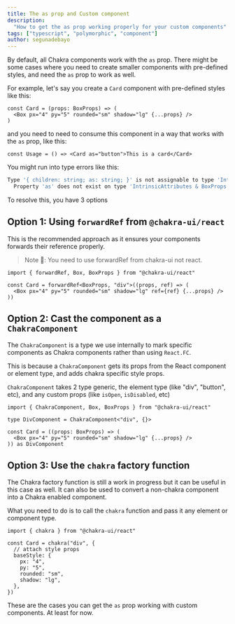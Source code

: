 ```yaml
---
title: The as prop and Custom component
description:
  "How to get the as prop working properly for your custom components"
tags: ["typescript", "polymorphic", "component"]
author: segunadebayo
---
```


By default, all Chakra components work with the `as` prop. There might be some
cases where you need to create smaller components with pre-defined styles, and
need the `as` prop to work as well.

For example, let's say you create a `Card` component with pre-defined styles
like this:

```tsx live=false
const Card = (props: BoxProps) => (
  <Box px="4" py="5" rounded="sm" shadow="lg" {...props} />
)
```

and you need to need to consume this component in a way that works with the `as`
prop, like this:

```tsx live=false
const Usage = () => <Card as="button">This is a card</Card>
```

You might run into type errors like this:

```sh
Type '{ children: string; as: string; }' is not assignable to type 'IntrinsicAttributes & BoxProps'.
  Property 'as' does not exist on type 'IntrinsicAttributes & BoxProps'.
```

To resolve this, you have 3 options

## Option 1: Using `forwardRef` from `@chakra-ui/react`

This is the recommended approach as it ensures your components forwards their
reference properly.

> Note 🚨: You need to use forwardRef from chakra-ui not react.

```tsx live=false
import { forwardRef, Box, BoxProps } from "@chakra-ui/react"

const Card = forwardRef<BoxProps, "div">((props, ref) => (
  <Box px="4" py="5" rounded="sm" shadow="lg" ref={ref} {...props} />
))
```

## Option 2: Cast the component as a `ChakraComponent`

The `ChakraComponent` is a type we use internally to mark specific components as
Chakra components rather than using `React.FC`.

This is because a `ChakraComponent` gets its props from the React component or
element type, and adds chakra specific style props.

`ChakraComponent` takes 2 type generic, the element type (like "div", "button",
etc), and any custom props (like `isOpen`, `isDisabled`, etc)

```tsx live=false
import { ChakraComponent, Box, BoxProps } from "@chakra-ui/react"

type DivComponent = ChakraComponent<"div", {}>

const Card = ((props: BoxProps) => (
  <Box px="4" py="5" rounded="sm" shadow="lg" {...props} />
)) as DivComponent
```

## Option 3: Use the `chakra` factory function

The Chakra factory function is still a work in progress but it can be useful in
this case as well. It can also be used to convert a non-chakra component into a
Chakra enabled component.

What you need to do is to call the `chakra` function and pass it any element or
component type.

```tsx live=false
import { chakra } from "@chakra-ui/react"

const Card = chakra("div", {
  // attach style props
  baseStyle: {
    px: "4",
    py: "5",
    rounded: "sm",
    shadow: "lg",
  },
})
```

These are the cases you can get the `as` prop working with custom components. At
least for now.
